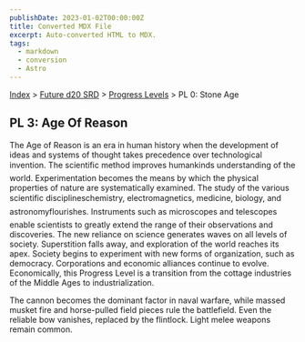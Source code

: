 ```yaml
---
publishDate: 2023-01-02T00:00:00Z
title: Converted MDX File
excerpt: Auto-converted HTML to MDX.
tags:
  - markdown
  - conversion
  - Astro
---
```






[Index](-index) > [Future d20 SRD](future-d20-srd-index) > [Progress Levels](future-d20-srd-progress-levels-index) > PL 0: Stone Age




## PL 3: Age Of Reason


The Age of Reason is an era in human history when the development of ideas and systems of thought takes precedence over technological invention. The scientific method improves humankinds understanding of the world. Experimentation becomes the means by which the physical properties of nature are systematically examined. The study of the various scientific disciplineschemistry, electromagnetics, medicine, biology, and astronomyflourishes. Instruments such as microscopes and telescopes enable scientists to greatly extend the range of their observations and discoveries. The new reliance on science generates waves on all levels of society. Superstition falls away, and exploration of the world reaches its apex. Society begins to experiment with new forms of organization, such as democracy. Corporations and economic alliances continue to evolve. Economically, this Progress Level is a transition from the cottage industries of the Middle Ages to industrialization.


The cannon becomes the dominant factor in naval warfare, while massed musket fire and horse-pulled field pieces rule the battlefield. Even the reliable bow vanishes, replaced by the flintlock. Light melee weapons remain common.



